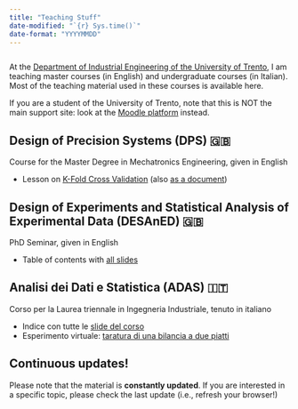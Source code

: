 ```yaml
---
title: "Teaching Stuff"
date-modified: "`{r} Sys.time()`"
date-format: "YYYYMMDD"
---
```


```r
```

At the [Department of Industrial Engineering of the University of Trento](https://dii.unitn.it), I am teaching master courses (in English) and undergraduate courses (in Italian). Most of the teaching material used in these courses is available here.

:::callout-note
If you are a student of the University of Trento, note that this is NOT the main support site: look at the [Moodle platform](https://didatticaonline.unitn.it/dol/) instead.
:::


## Design of Precision Systems (DPS) 🇬🇧

Course for the Master Degree in Mechatronics Engineering, given in English
  
- Lesson on [K-Fold Cross Validation](slides/ADAS/kfold.html){target="_blank"} (also [as a document](kfold.html))

## Design of Experiments and Statistical Analysis of Experimental Data (DESAnED) 🇬🇧

PhD Seminar, given in English

- Table of contents with [all slides](slides/DESANED/index.html)


## Analisi dei Dati e Statistica (ADAS) 🇮🇹

Corso per la Laurea triennale in Ingegneria Industriale, tenuto in italiano

- Indice con tutte le [slide del corso](slides/ADAS/index.html)
- Esperimento virtuale: [taratura di una bilancia a due piatti](slides/ADAS/bilancia.html){target="_blank"}
  

:::callout-important
## Continuous updates!

Please note that the material is **constantly updated**. If you are interested in a specific topic, please check the last update (i.e., refresh your browser!)
:::

